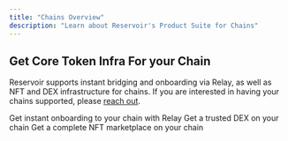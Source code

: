 ```yaml
---
title: "Chains Overview"
description: "Learn about Reservoir's Product Suite for Chains"
---
```


## Get Core Token Infra For your Chain

Reservoir supports instant bridging and onboarding via Relay, as well as NFT and DEX infrastructure for chains. If you are interested in having your chains supported, please <a href="#intercom" class="open-intercom">reach out</a>.

<CardGroup cols={3}>
  <Card title="Bridging & Onboarding" img="/images/instant-bridging.png" href="/relay/relay-overview">
    Get instant onboarding to your chain with Relay
  </Card>

  <Card title="DEX Infrastructure" img="/images/ReservoirSwap.png" href="/reservoir-swap/reservoir-swap-overview">
    Get a trusted DEX on your chain
  </Card>

  <Card title="NFT Infrastructure" img="/images/ReservoirNFT.png" href="/reservoir-nft/reservoir-nft-overview">
    Get a complete NFT marketplace on your chain
  </Card>
</CardGroup>